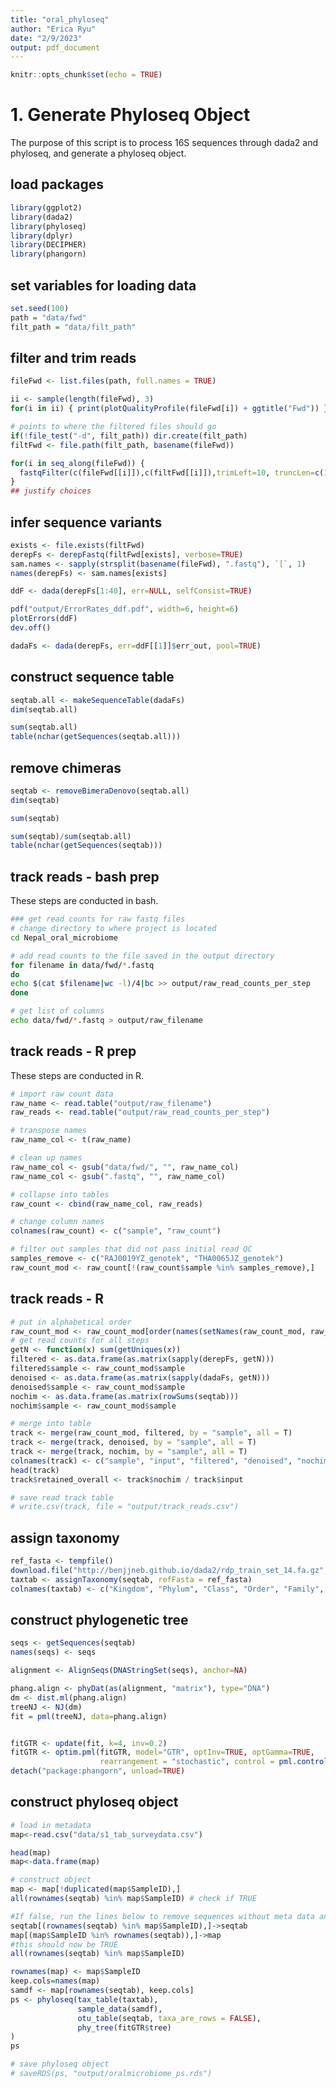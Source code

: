 ```yaml
---
title: "oral_phyloseq"
author: "Erica Ryu"
date: "2/9/2023"
output: pdf_document
---
```


```r
knitr::opts_chunk$set(echo = TRUE)
```

# 1.  Generate Phyloseq Object

The purpose of this script is to process 16S sequences through dada2 and phyloseq, and generate a phyloseq object.

## load packages
```r
library(ggplot2)
library(dada2)
library(phyloseq)
library(dplyr)
library(DECIPHER)
library(phangorn)
```

## set variables for loading data
```r
set.seed(100)
path = "data/fwd"
filt_path = "data/filt_path"
```

## filter and trim reads
```r
fileFwd <- list.files(path, full.names = TRUE)

ii <- sample(length(fileFwd), 3)
for(i in ii) { print(plotQualityProfile(fileFwd[i]) + ggtitle("Fwd")) }

# points to where the filtered files should go
if(!file_test("-d", filt_path)) dir.create(filt_path)
filtFwd <- file.path(filt_path, basename(fileFwd))

for(i in seq_along(fileFwd)) {
  fastqFilter(c(fileFwd[[i]]),c(filtFwd[[i]]),trimLeft=10, truncLen=c(150),maxN=0, maxEE=2, truncQ=2,compress=TRUE)
}
## justify choices
```

## infer sequence variants
```r
exists <- file.exists(filtFwd)
derepFs <- derepFastq(filtFwd[exists], verbose=TRUE)
sam.names <- sapply(strsplit(basename(fileFwd), ".fastq"), `[`, 1)
names(derepFs) <- sam.names[exists]

ddF <- dada(derepFs[1:40], err=NULL, selfConsist=TRUE)

pdf("output/ErrorRates_ddf.pdf", width=6, height=6)
plotErrors(ddF)
dev.off()

dadaFs <- dada(derepFs, err=ddF[[1]]$err_out, pool=TRUE)
```

## construct sequence table
```r
seqtab.all <- makeSequenceTable(dadaFs)
dim(seqtab.all) 

sum(seqtab.all) 
table(nchar(getSequences(seqtab.all)))
```

## remove chimeras
```r
seqtab <- removeBimeraDenovo(seqtab.all)
dim(seqtab)

sum(seqtab) 

sum(seqtab)/sum(seqtab.all)
table(nchar(getSequences(seqtab)))
```

##  track reads - bash prep
These steps are conducted in bash.
```bash
### get read counts for raw fastq files
# change directory to where project is located
cd Nepal_oral_microbiome

# add read counts to the file saved in the output directory
for filename in data/fwd/*.fastq
do
echo $(cat $filename|wc -l)/4|bc >> output/raw_read_counts_per_step
done

# get list of columns
echo data/fwd/*.fastq > output/raw_filename
```

## track reads - R prep
These steps are conducted in R.
```r
# import raw count data
raw_name <- read.table("output/raw_filename")
raw_reads <- read.table("output/raw_read_counts_per_step")

# transpose names
raw_name_col <- t(raw_name)

# clean up names
raw_name_col <- gsub("data/fwd/", "", raw_name_col)
raw_name_col <- gsub(".fastq", "", raw_name_col)

# collapse into tables
raw_count <- cbind(raw_name_col, raw_reads)

# change column names
colnames(raw_count) <- c("sample", "raw_count")

# filter out samples that did not pass initial read QC
samples_remove <- c("RAJ0019YZ_genotek", "THA0065JZ_genotek")
raw_count_mod <- raw_count[!(raw_count$sample %in% samples_remove),]
```

## track reads - R 
```r
# put in alphabetical order
raw_count_mod <- raw_count_mod[order(names(setNames(raw_count_mod, raw_count_mod)))]
# get read counts for all steps
getN <- function(x) sum(getUniques(x))
filtered <- as.data.frame(as.matrix(sapply(derepFs, getN)))
filtered$sample <- raw_count_mod$sample
denoised <- as.data.frame(as.matrix(sapply(dadaFs, getN)))
denoised$sample <- raw_count_mod$sample
nochim <- as.data.frame(as.matrix(rowSums(seqtab)))
nochim$sample <- raw_count_mod$sample

# merge into table
track <- merge(raw_count_mod, filtered, by = "sample", all = T)
track <- merge(track, denoised, by = "sample", all = T)
track <- merge(track, nochim, by = "sample", all = T)
colnames(track) <- c("sample", "input", "filtered", "denoised", "nochim")
head(track)
track$retained_overall <- track$nochim / track$input

# save read track table
# write.csv(track, file = "output/track_reads.csv")
```

## assign taxonomy
```r
ref_fasta <- tempfile()
download.file("http://benjjneb.github.io/dada2/rdp_train_set_14.fa.gz", destfile = ref_fasta)
taxtab <- assignTaxonomy(seqtab, refFasta = ref_fasta)
colnames(taxtab) <- c("Kingdom", "Phylum", "Class", "Order", "Family", "Genus")
```

## construct phylogenetic tree
```r
seqs <- getSequences(seqtab)
names(seqs) <- seqs

alignment <- AlignSeqs(DNAStringSet(seqs), anchor=NA)

phang.align <- phyDat(as(alignment, "matrix"), type="DNA")
dm <- dist.ml(phang.align)
treeNJ <- NJ(dm) 
fit = pml(treeNJ, data=phang.align)


fitGTR <- update(fit, k=4, inv=0.2)
fitGTR <- optim.pml(fitGTR, model="GTR", optInv=TRUE, optGamma=TRUE,
                    rearrangement = "stochastic", control = pml.control(trace = 0))
detach("package:phangorn", unload=TRUE)
```

## construct phyloseq object
```r
# load in metadata
map<-read.csv("data/s1_tab_surveydata.csv")

head(map)
map<-data.frame(map)

# construct object
map <- map[!duplicated(map$SampleID),] 
all(rownames(seqtab) %in% map$SampleID) # check if TRUE

#If false, run the lines below to remove sequences without meta data and metadata without sequences
seqtab[(rownames(seqtab) %in% map$SampleID),]->seqtab
map[(map$SampleID %in% rownames(seqtab)),]->map
#this should now be TRUE
all(rownames(seqtab) %in% map$SampleID)

rownames(map) <- map$SampleID
keep.cols=names(map)
samdf <- map[rownames(seqtab), keep.cols]
ps <- phyloseq(tax_table(taxtab), 
               sample_data(samdf), 
               otu_table(seqtab, taxa_are_rows = FALSE),
               phy_tree(fitGTR$tree)
)
ps

# save phyloseq object
# saveRDS(ps, "output/oralmicrobiome_ps.rds")
```

